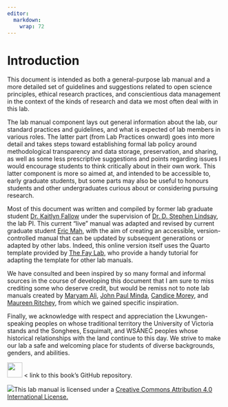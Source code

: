 ```yaml
---
editor: 
  markdown: 
    wrap: 72
---
```


# Introduction

This document is intended as both a general-purpose lab manual and a
more detailed set of guidelines and suggestions related to open science
principles, ethical research practices, and conscientious data
management in the context of the kinds of research and data we most
often deal with in this lab.

The lab manual component lays out general information about the lab, our standard practices and
guidelines, and what is expected of lab members in various roles. The latter part (from Lab Practices onward) goes into more detail and takes steps toward establishing formal lab policy around methodological transparency and data storage, preservation, and sharing, as well as
some less prescriptive suggestions and points regarding issues I would encourage students to think critically about in their own work. This latter component is more so aimed at, and intended to be accessible to, early graduate students, but some parts may also be useful to honours students and other undergraduates curious about or considering pursuing research.

Most of this document was written and compiled by former
lab graduate student [Dr. Kaitlyn
Fallow](https://www.uvic.ca/socialsciences/psychology/people/graduate/recent-graduates/fallowkaitlyn.php)
under the supervision of [Dr. D. Stephen
Lindsay](https://www.uvic.ca/socialsciences/psychology/people/faculty-directory/lindsaysteve.php),
the lab PI. This current "live" manual was adapted and revised by
current graduate student [Eric Mah](https://ericymah.netlify.app/), with
the aim of creating an accessible, version-controlled manual that can be
updated by subsequent generations or adapted by other labs. Indeed, this
online version itself uses the Quarto template provided by [The Fay
Lab](https://thefaylab.github.io/lab-manual/), who provide a handy
tutorial for adapting the template for other lab manuals. 

We have consulted and been inspired by so many formal and informal sources in
the course of developing this document that I am sure to miss crediting
some who deserve credit, but would be remiss not to note lab manuals
created by [Maryam Ali](https://github.com/alylab/labmanual), [John Paul
Minda](https://osf.io/8b6kj/), [Candice Morey](https://ccmorey.github.io/labHandbook/), and [Maureen Ritchey](https://github.com/memobc/memolab-manual), from which we gained
specific inspiration.

Finally, we acknowledge with respect and appreciation the Lkwungen-speaking peoples on whose traditional territory the University of Victoria stands and the Songhees, Esquimalt, and WSÁNEĆ peoples whose historical relationships with the land continue to this day.  We strive to make our lab a safe and welcoming place for students of diverse backgrounds, genders, and abilities.

[![](https://github.githubassets.com/images/modules/logos_page/GitHub-Mark.png){fig-align="left"
width="35px"}](https://github.com/E-Y-M/lindsay-lab-manual) \< link to this
book's GitHub repository.

<!-- ![](img/openscapes_hex_badge.png){width="25%"} -->

<!-- [*We're proud Openscapes Champions!*](https://openscapes.org) -->

<!-- ------------------------------------------------------------------------ -->

[![](img/creative_commons.png)](http://creativecommons.org/licenses/by/4.0/){fig-alt="Creative Commons License"}This
lab manual is licensed under a [Creative Commons Attribution 4.0 International
License.](http://creativecommons.org/licenses/by/4.0/)
